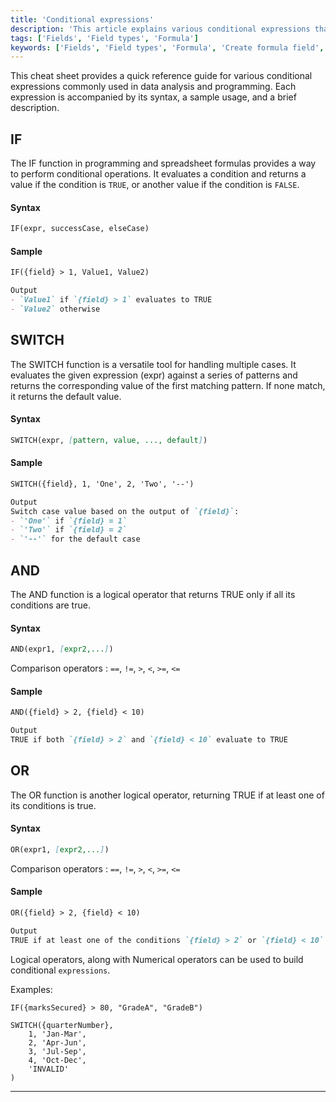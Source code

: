 ```yaml
---
title: 'Conditional expressions'
description: 'This article explains various conditional expressions that can be used in formula fields.'
tags: ['Fields', 'Field types', 'Formula']
keywords: ['Fields', 'Field types', 'Formula', 'Create formula field', 'Conditional expressions']
---
```


This cheat sheet provides a quick reference guide for various conditional expressions commonly used in data analysis and programming. Each expression is accompanied by its syntax, a sample usage, and a brief description.

## IF
The IF function in programming and spreadsheet formulas provides a way to perform conditional operations. It evaluates a condition and returns a value if the condition is `TRUE`, or another value if the condition is `FALSE`.

#### Syntax
```markdown
IF(expr, successCase, elseCase)
```

#### Sample
```markdown
IF({field} > 1, Value1, Value2)

Output
- `Value1` if `{field} > 1` evaluates to TRUE
- `Value2` otherwise
```

## SWITCH
The SWITCH function is a versatile tool for handling multiple cases. It evaluates the given expression (expr) against a series of patterns and returns the corresponding value of the first matching pattern. If none match, it returns the default value.

#### Syntax
```markdown
SWITCH(expr, [pattern, value, ..., default])
```

#### Sample
```markdown
SWITCH({field}, 1, 'One', 2, 'Two', '--')

Output
Switch case value based on the output of `{field}`:
- `'One'` if `{field} = 1`
- `'Two'` if `{field} = 2`
- `'--'` for the default case
```

## AND
The AND function is a logical operator that returns TRUE only if all its conditions are true. 

#### Syntax
```markdown
AND(expr1, [expr2,...])
```

Comparison operators : `==`, `!=`, `>`, `<`, `>=`, `<=`

#### Sample
```markdown
AND({field} > 2, {field} < 10)

Output
TRUE if both `{field} > 2` and `{field} < 10` evaluate to TRUE
```

## OR
The OR function is another logical operator, returning TRUE if at least one of its conditions is true.

#### Syntax
```markdown
OR(expr1, [expr2,...])
```

Comparison operators : `==`, `!=`, `>`, `<`, `>=`, `<=`

#### Sample
```markdown
OR({field} > 2, {field} < 10)

Output
TRUE if at least one of the conditions `{field} > 2` or `{field} < 10` evaluates to TRUE
```


Logical operators, along with Numerical operators can be used to build conditional `expressions`.  

Examples:

```
IF({marksSecured} > 80, "GradeA", "GradeB")  
```

```
SWITCH({quarterNumber},  
    1, 'Jan-Mar',
    2, 'Apr-Jun',
    3, 'Jul-Sep',
    4, 'Oct-Dec',
    'INVALID'
)
```

---
